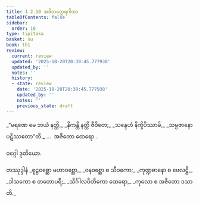 ```yaml
---
title: 1.2.10 အဇိတတ္ထေရဂါထာ
tableOfContents: false
sidebar:
  order: 10
type: tipitaka
basket: su
book: th1
review:
  current: review
  updated: '2025-10-20T20:39:45.777938'
  updated_by: ''
  notes: ''
  history:
  - state: review
    date: '2025-10-20T20:39:45.777938'
    updated_by: ''
    notes: ''
    previous_state: draft
---
```



<DynamicBreadcrumb />


<ReviewStatus review={frontmatter.review} showDetails={true} />

<HypothesisAnnotation frontmatter={frontmatter} />

<Division number="20" book="th1" e="ch" v="19" p="224">

<Paragraph number="46" type="verses" book="th1">
_“မရဏေ မေ ဘယံ နတ္ထိ,_  
_နိကန္တိ နတ္ထိ ဇီဝိတေ;_  
_သန္ဒေဟံ နိက္ခိပိဿာမိ,_  
_သမ္ပဇာနော ပဋိဿတော”တိ._  


</Paragraph>
</Division>

<Paragraph number="47" type="center" book="th1">
…  အဇိတော ထေရော…

  
ဝဂ္ဂေါ ဒုတိယော.



</Paragraph>

<Paragraph number="48" type="center" book="th1">
တဿုဒ္ဒါနံ


</Paragraph>

<Paragraph number="49" type="verses" book="th1">
_စူဠဝစ္ဆော မဟာဝစ္ဆော,_  
_ဝနဝစ္ဆော စ သီဝကော;_  
_ကုဏ္ဍဓာနော စ ဗေလဋ္ဌိ,_  
_ဒါသကော စ တတောပရိ;_  
_သိင်္ဂါလပိတိကော ထေရော,_  
_ကုလော စ အဇိတော ဒသာတိ._
</Paragraph>
